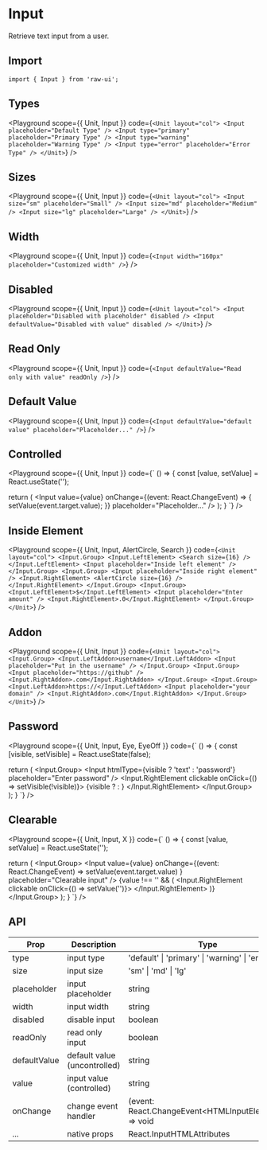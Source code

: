 
# Input

Retrieve text input from a user.

## Import

```tsx
import { Input } from 'raw-ui';
```

## Types

<Playground
  scope={{ Unit, Input }}
  code={`
<Unit layout="col">
  <Input placeholder="Default Type" />
  <Input type="primary" placeholder="Primary Type" />
  <Input type="warning" placeholder="Warning Type" />
  <Input type="error" placeholder="Error Type" />
</Unit>
`}
/>

## Sizes

<Playground
  scope={{ Unit, Input }}
  code={`
<Unit layout="col">
  <Input size="sm" placeholder="Small" />
  <Input size="md" placeholder="Medium" />
  <Input size="lg" placeholder="Large" />
</Unit>
`}
/>

## Width

<Playground
  scope={{ Unit, Input }}
  code={`
<Input width="160px" placeholder="Customized width" />
`}
/>

## Disabled

<Playground
  scope={{ Unit, Input }}
  code={`
<Unit layout="col">
  <Input placeholder="Disabled with placeholder" disabled />
  <Input defaultValue="Disabled with value" disabled />
</Unit>
`}
/>

## Read Only

<Playground
  scope={{ Unit, Input }}
  code={`
<Input defaultValue="Read only with value" readOnly />
`}
/>

## Default Value

<Playground
  scope={{ Unit, Input }}
  code={`
<Input defaultValue="default value" placeholder="Placeholder..." />
`}
/>

## Controlled

<Playground
  scope={{ Unit, Input }}
  code={`
() => {
  const [value, setValue] = React.useState('');

  return (
    <Input
      value={value}
      onChange={(event: React.ChangeEvent<HTMLInputElement>) => {
        setValue(event.target.value);
      }}
      placeholder="Placeholder..."
    />
  );
}
`}
/>

## Inside Element

<Playground
  scope={{ Unit, Input, AlertCircle, Search }}
  code={`
<Unit layout="col">
  <Input.Group>
    <Input.LeftElement>
      <Search size={16} />
    </Input.LeftElement>
    <Input placeholder="Inside left element" />
  </Input.Group>
  <Input.Group>
    <Input placeholder="Inside right element" />
    <Input.RightElement>
      <AlertCircle size={16} />
    </Input.RightElement>
  </Input.Group>
  <Input.Group>
    <Input.LeftElement>$</Input.LeftElement>
    <Input placeholder="Enter amount" />
    <Input.RightElement>.0</Input.RightElement>
  </Input.Group>
</Unit>
`}
/>

## Addon

<Playground
  scope={{ Unit, Input }}
  code={`
<Unit layout="col">
  <Input.Group>
    <Input.LeftAddon>username</Input.LeftAddon>
    <Input placeholder="Put in the username" />
  </Input.Group>
  <Input.Group>
    <Input placeholder="https://github" />
    <Input.RightAddon>.com</Input.RightAddon>
  </Input.Group>
  <Input.Group>
    <Input.LeftAddon>https://</Input.LeftAddon>
    <Input placeholder="your domain" />
    <Input.RightAddon>.com</Input.RightAddon>
  </Input.Group>
</Unit>
`}
/>

## Password

<Playground
  scope={{ Unit, Input, Eye, EyeOff }}
  code={`
() => {
  const [visible, setVisible] = React.useState(false);

  return (
    <Input.Group>
      <Input
        htmlType={visible ? 'text' : 'password'}
        placeholder="Enter password"
      />
      <Input.RightElement clickable onClick={() => setVisible(!visible)}>
        {visible ? <EyeOff size={16} /> : <Eye size={16} />}
      </Input.RightElement>
    </Input.Group>
  );
}
`}
/>

## Clearable

<Playground
  scope={{ Unit, Input, X }}
  code={`
() => {
  const [value, setValue] = React.useState('');

  return (
    <Input.Group>
      <Input
        value={value}
        onChange={(event: React.ChangeEvent<HTMLInputElement>) =>
          setValue(event.target.value)
        }
        placeholder="Clearable input"
      />
      {value !== '' && (
        <Input.RightElement clickable onClick={() => setValue('')}>
          <X size={16} />
        </Input.RightElement>
      )}
    </Input.Group>
  );
}
`}
/>

## API

| Prop         | Description                  | Type                                                   | Default   |
| ------------ | ---------------------------- | ------------------------------------------------------ | --------- |
| type         | input type                   | 'default' \| 'primary' \| 'warning' \| 'error'         | 'default' |
| size         | input size                   | 'sm' \| 'md' \| 'lg'                                   | 'md'      |
| placeholder  | input placeholder            | string                                                 | -         |
| width        | input width                  | string                                                 | 'md'      |
| disabled     | disable input                | boolean                                                | false     |
| readOnly     | read only input              | boolean                                                | false     |
| defaultValue | default value (uncontrolled) | string                                                 | ''        |
| value        | input value (controlled)     | string                                                 | -         |
| onChange     | change event handler         | (event: React.ChangeEvent\<HTMLInputElement\>) => void | -         |
| ...          | native props                 | React.InputHTMLAttributes                              | -         |
